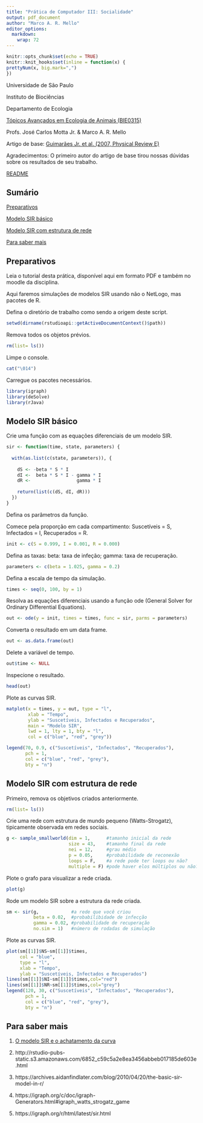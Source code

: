 ```yaml
---
title: "Prática de Computador III: Socialidade"
output: pdf_document
author: "Marco A. R. Mello"
editor_options: 
  markdown: 
    wrap: 72
---
```


```r
knitr::opts_chunk$set(echo = TRUE)
knitr::knit_hooks$set(inline = function(x) {
prettyNum(x, big.mark=",")
})
```

Universidade de São Paulo

Instituto de Biociências

Departamento de Ecologia

[Tópicos Avançados em Ecologia de Animais
(BIE0315)](https://uspdigital.usp.br/jupiterweb/obterDisciplina?sgldis=BIE0315&verdis=4)

Profs. José Carlos Motta Jr. & Marco A. R. Mello

Artigo de base: [Guimarães Jr. et al. (2007, Physical Review E)](https://doi.org/10.1103/PhysRevE.76.042901)

Agradecimentos: O primeiro autor do artigo de base tirou nossas dúvidas sobre os resultados de seu trabalho.

[README](https://github.com/marmello77/EcoAnimal#readme)


## Sumário

[Preparativos](#preparativos)

[Modelo SIR básico](#basico)

[Modelo SIR com estrutura de rede](#rede)

[Para saber mais](#mais)


## Preparativos{#preparativos}

Leia o tutorial desta prática, disponível aqui em formato PDF e também
no moodle da disciplina.

Aqui faremos simulações de modelos SIR usando não o NetLogo, mas pacotes de R.

Defina o diretório de trabalho como sendo a origem deste script.

```r
setwd(dirname(rstudioapi::getActiveDocumentContext()$path))
```

Remova todos os objetos prévios.

```r
rm(list= ls())
```

Limpe o console.

```r
cat("\014")  
```

Carregue os pacotes necessários.

```r
library(igraph)
library(deSolve)
library(rJava)
```


## Modelo SIR básico{#basico}

Crie uma função com as equações diferenciais de um modelo SIR.

```r
sir <- function(time, state, parameters) {
  
  with(as.list(c(state, parameters)), {
    
    dS <- -beta * S * I
    dI <-  beta * S * I - gamma * I
    dR <-                 gamma * I
    
    return(list(c(dS, dI, dR)))
  })
}
```


Defina os parâmetros da função. 

Comece pela proporção em cada compartimento: Suscetíveis = S, Infectados = I, Recuperados = R.

```r
init <- c(S = 0.999, I = 0.001, R = 0.000)
```

Defina as taxas: beta: taxa de infeção; gamma: taxa de recuperação.

```r
parameters <- c(beta = 1.025, gamma = 0.2)
```

Defina a escala de tempo da simulação.

```r
times <- seq(0, 100, by = 1)
```

Resolva as equações diferenciais usando a função ode (General Solver for Ordinary Differential Equations).

```r
out <- ode(y = init, times = times, func = sir, parms = parameters)
```

Converta o resultado em um data frame.

```r
out <- as.data.frame(out)
```

Delete a variável de tempo.

```r
out$time <- NULL
```

Inspecione o resultado.

```r
head(out)
```

Plote as curvas SIR.

```r
matplot(x = times, y = out, type = "l",
        xlab = "Tempo", 
        ylab = "Suscetíveis, Infectados e Recuperados",
        main = "Modelo SIR",
        lwd = 1, lty = 1, bty = "l",
        col = c("blue", "red", "grey"))

legend(70, 0.9, c("Suscetíveis", "Infectados", "Recuperados"),
       pch = 1, 
       col = c("blue", "red", "grey"), 
       bty = "n")
```


## Modelo SIR com estrutura de rede{#rede}

Primeiro, remova os objetivos criados anteriormente.

```r
rm(list= ls())
```

Crie uma rede com estrutura de mundo pequeno (Watts-Strogatz), tipicamente observada em redes sociais.

```r
g <- sample_smallworld(dim = 1,      #tamanho inicial da rede
                       size = 43,    #tamanho final da rede
                       nei = 12,     #grau médio
                       p = 0.05,     #probabilidade de reconexão
                       loops = F,    #a rede pode ter loops ou não?
                       multiple = F) #pode haver elos múltiplos ou não?
```

Plote o grafo para visualizar a rede criada.

```r
plot(g)
```

Rode um modelo SIR sobre a estrutura da rede criada.

```r
sm <- sir(g,            #a rede que você criou
          beta = 0.02,  #probabilibidade de infecção
          gamma = 0.02, #probabilidade de recuperação
          no.sim = 1)   #número de rodadas de simulação

```

Plote as curvas SIR.

```r
plot(sm[[1]]$NS~sm[[1]]$times,
     col = "blue",
     type = "l",
     xlab = "Tempo",
     ylab = "Suscetíveis, Infectados e Recuperados")
lines(sm[[1]]$NI~sm[[1]]$times,col="red")
lines(sm[[1]]$NR~sm[[1]]$times,col="grey")
legend(120, 30, c("Suscetíveis", "Infectados", "Recuperados"),
       pch = 1, 
       col = c("blue", "red", "grey"), 
       bty = "n")
```


## Para saber mais{#mais}

1. [O modelo SIR e o achatamento da curva](https://biologiadeprogramas.wordpress.com/2020/03/22/o-modelo-sir-e-o-achatamento-da-curva/)

2. http://rstudio-pubs-static.s3.amazonaws.com/6852_c59c5a2e8ea3456abbeb017185de603e.html

3. https://archives.aidanfindlater.com/blog/2010/04/20/the-basic-sir-model-in-r/ 

4. https://igraph.org/c/doc/igraph-Generators.html#igraph_watts_strogatz_game

5. https://igraph.org/r/html/latest/sir.html
